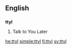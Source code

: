 ==English==
==={{initialism}}===
'''ttyl'''
# Talk to You Later

[[he:ttyl]]
[[simple:ttyl]]
[[fi:ttyl]]
[[sv:ttyl]]